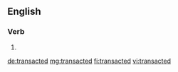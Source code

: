 ==English==

===Verb===
{{head|en|verb form}}

# {{en-past of|transact}}

[[de:transacted]]
[[mg:transacted]]
[[fi:transacted]]
[[vi:transacted]]